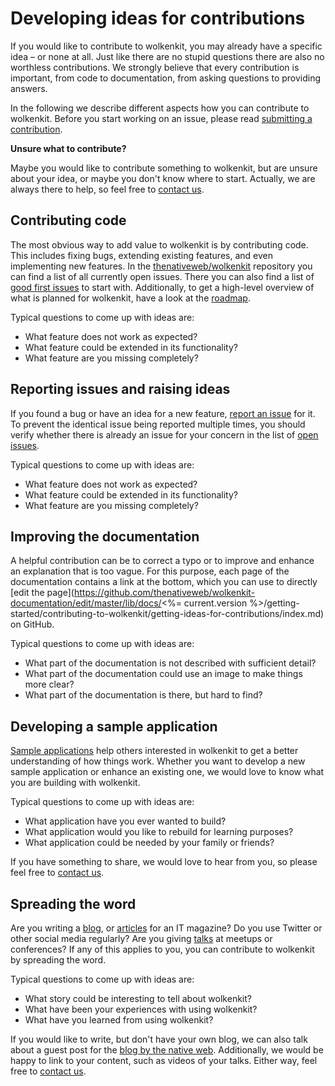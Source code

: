 
# Developing ideas for contributions

If you would like to contribute to wolkenkit, you may already have a specific idea – or none at all. Just like there are no stupid questions there are also no worthless contributions. We strongly believe that every contribution is important, from code to documentation, from asking questions to providing answers.

In the following we describe different aspects how you can contribute to wolkenkit. Before you start working on an issue, please read [submitting a contribution](../submitting-a-contribution/).

<Hint type='question'>

**Unsure what to contribute?**

Maybe you would like to contribute something to wolkenkit, but are unsure about your idea, or maybe you don't know where to start. Actually, we are always there to help, so feel free to [contact us](../../understanding-wolkenkit/getting-help/).

</Hint>

## Contributing code

The most obvious way to add value to wolkenkit is by contributing code. This includes fixing bugs, extending existing features, and even implementing new features. In the [thenativeweb/wolkenkit](https://github.com/thenativeweb/wolkenkit/issues) repository you can find a list of all currently open issues. There you can also find a list of [good first issues](https://github.com/thenativeweb/wolkenkit/issues?q=is%3Aissue+is%3Aopen+label%3A%22Good+first+issue%22) to start with. Additionally, to get a high-level overview of what is planned for wolkenkit, have a look at the [roadmap](https://github.com/thenativeweb/wolkenkit/blob/master/roadmap.md).

Typical questions to come up with ideas are:

- What feature does not work as expected?
- What feature could be extended in its functionality?
- What feature are you missing completely?

## Reporting issues and raising ideas

If you found a bug or have an idea for a new feature, [report an issue](https://github.com/thenativeweb/wolkenkit/issues/new/choose) for it. To prevent the identical issue being reported multiple times, you should verify whether there is already an issue for your concern in the list of [open issues](https://github.com/thenativeweb/wolkenkit/issues).

Typical questions to come up with ideas are:

- What feature does not work as expected?
- What feature could be extended in its functionality?
- What feature are you missing completely?

## Improving the documentation

A helpful contribution can be to correct a typo or to improve and enhance an explanation that is too vague. For this purpose, each page of the documentation contains a link at the bottom, which you can use to directly [edit the page](https://github.com/thenativeweb/wolkenkit-documentation/edit/master/lib/docs/<%= current.version %>/getting-started/contributing-to-wolkenkit/getting-ideas-for-contributions/index.md) on GitHub.

Typical questions to come up with ideas are:

- What part of the documentation is not described with sufficient detail?
- What part of the documentation could use an image to make things more clear?
- What part of the documentation is there, but hard to find?

## Developing a sample application

[Sample applications](../../../media/sample-applications/wolkenkit-boards/) help others interested in wolkenkit to get a better understanding of how things work. Whether you want to develop a new sample application or enhance an existing one, we would love to know what you are building with wolkenkit.

Typical questions to come up with ideas are:

- What application have you ever wanted to build?
- What application would you like to rebuild for learning purposes?
- What application could be needed by your family or friends?

If you have something to share, we would love to hear from you, so please feel free to [contact us](mailto:hello@thenativeweb.io).

## Spreading the word

Are you writing a [blog](../../../media/online-resources/blog-posts/), or [articles](../../../media/online-resources/articles/) for an IT magazine? Do you use Twitter or other social media regularly? Are you giving [talks](../../../media/online-resources/videos/) at meetups or conferences? If any of this applies to you, you can contribute to wolkenkit by spreading the word.

Typical questions to come up with ideas are:

- What story could be interesting to tell about wolkenkit?
- What have been your experiences with using wolkenkit?
- What have you learned from using wolkenkit?

If you would like to write, but don't have your own blog, we can also talk about a guest post for the [blog by the native web](https://www.thenativeweb.io/blog). Additionally, we would be happy to link to your content, such as videos of your talks. Either way, feel free to [contact us](mailto:hello@thenativeweb.io).

